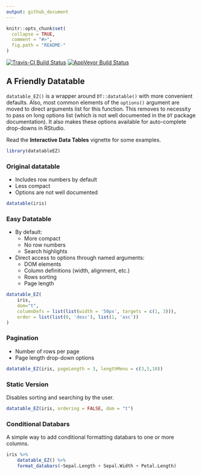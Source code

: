 ```yaml
---
output: github_document
---
```


<!-- README.md is generated from README.Rmd. Please edit that file -->

```r
knitr::opts_chunk$set(
  collapse = TRUE,
  comment = "#>",
  fig.path = "README-"
)
```

[![Travis-CI Build Status](https://travis-ci.org/vadimus202/datatableEZ.svg?branch=master)](https://travis-ci.org/vadimus202/datatableEZ)
[![AppVeyor Build Status](https://ci.appveyor.com/api/projects/status/github/vadimus202/datatableEZ?branch=master&svg=true)](https://ci.appveyor.com/project/vadimus202/datatableEZ)


## A Friendly Datatable

`datatable_EZ()` is a wrapper around `DT::datatable()` with more convenient defaults. Also, most common elements of the `options()` argument are moved to direct arguments list for this function. This removes to necessity to pass on long options list (which is not well documented in the `DT` package documentation). It also makes these options available for auto-complete drop-downs in RStudio.

Read the **Interactive Data Tables** vignette for some examples.

```r
library(datatableEZ)
```

### Original datatable

- Includes row numbers by default
- Less compact
- Options are not well documented

```r
datatable(iris)
```


### Easy Datatable

- By default:
    - More compact
    - No row numbers
    - Search highlights
- Direct access to options through named arguments:
    - DOM elements
    - Column definitions (width, alignment, etc.)
    - Rows sorting
    - Page length

```r
datatable_EZ(
    iris,
    dom="t",
    columnDefs = list(list(width = '50px', targets = c(1, 3))),
    order = list(list(0, 'desc'), list(1, 'asc'))
)
```


### Pagination

- Number of rows per page
- Page length drop-down options
```r
datatable_EZ(iris, pageLength = 3, lengthMenu = c(3,5,10))
```



### Static Version

Disables sorting and searching by the user.
```r
datatable_EZ(iris, ordering = FALSE, dom = "t")
```


### Conditional Databars

A simple way to add conditional formatting databars to one or more columns.

```r
iris %>% 
    datatable_EZ() %>% 
    format_databars(~Sepal.Length + Sepal.Width + Petal.Length)
```


